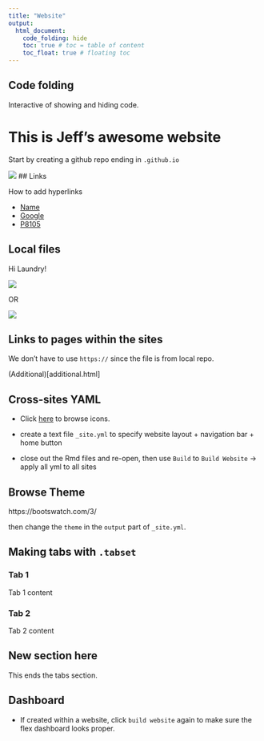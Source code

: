 ```yaml
---
title: "Website"
output: 
  html_document:
    code_folding: hide
    toc: true # toc = table of content
    toc_float: true # floating toc
---
```


## Code folding 

Interactive of showing and hiding code. 

# This is Jeff's awesome website

Start by creating a github repo ending in `.github.io`

![](https://media.giphy.com/media/drXGoW1iudhKw/giphy.gif)
## Links

How to add hyperlinks

- [Name](links)
- [Google](https://google.com/)
- [P8105](https://p8105.com/) 

## Local files

Hi Laundry!

![](Laundie.jpeg) 

OR

<img src = "Laundie.jpeg" stype = "width: 75%">

## Links to pages within the sites

We don't have to use `https://` since the file is from local repo.

(Additional)[additional.html]

## Cross-sites YAML

- Click [here](https://fontawesome.com/icons) to browse icons. 

- create a text file `_site.yml` to specify website layout + navigation bar + home button

- close out the Rmd files and re-open, then use `Build` to `Build Website` -> apply all yml to all sites 

## Browse Theme

https://bootswatch.com/3/

then change the `theme` in the `output` part of `_site.yml`.


## Making tabs with `.tabset` {.tabset}

### Tab 1 

Tab 1 content

### Tab 2 

Tab 2 content

## New section here

This ends the tabs section.

## Dashboard

- If created within a website, click `build website` again to make sure the flex dashboard looks proper.







